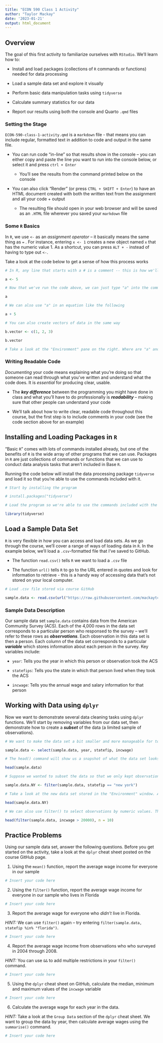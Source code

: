 ```yaml
---
title: "ECON 590 Class 1 Activity"
author: "Taylor Mackay"
date: '2023-01-21'
output: html_document
---
```


## Overview

The goal of this first activity to familiarize ourselves with `RStudio`. We'll learn how to:

-   Install and load packages (collections of `R` commands or functions) needed for data processing

-   Load a sample data set and explore it visually

-   Perform basic data manipulation tasks using `tidyverse`

-   Calculate summary statistics for our data

-   Report our results using both the console and Quarto `.qmd` files

### Setting the Stage

`ECON-590-class-1-activity.qmd` is a `markdown` file - that means you can include regular, formatted text in addition to code and output in the same file.

-   You can run code "in-line" so that results show in the console -- you can either copy and paste the line you want to run into the console below, or select it and press `ctrl + Enter`

    -   You'll see the results from the command printed below on the console

-   You can also click "Render" (or press `CTRL + SHIFT + Enter`) to have an HTML document created with both the written text from the assignment and all your code + output

    -   The resulting file should open in your web browser and will be saved as an `.HTML` file wherever you saved your `markdown` file

### Some `R` Basics

In `R`, we use `<-` as an *assignment operator --* it basically means the same thing as `=` . For instance, entering `x <- 1` creates a new object named `x` that has the numeric value 1. As a shortcut, you can press `ALT + -` instead of having to type out `<-`.

Take a look at the code below to get a sense of how this process works

```r

# In R, any line that starts with a # is a comment -- this is how we'll explain what we're doing in a given section of code. Let's start by creating an object named "a" that stores the number 5 

a <- 5

# Now that we've run the code above, we can just type "a" into the command line, and R will return the value 5

a 

# We can also use "a" in an equation like the following 

a + 5 

# You can also create vectors of data in the same way

b.vector <- c(1, 2, 3)

b.vector

# Take a look at the "Environment" pane on the right. Where are "a" and "b.vector" saved?
```

### Writing Readable Code

*Documenting* your code means explaining what you're doing so that someone can read through what you've written and understand what the code does. It is *essential* for producing clear, usable.

-   The ***key difference*** between the programming you might have done in class and what you'll have to do professionally is ***readability*** -- making sure that other people can understand your code

-   We'll talk about how to write clear, readable code throughout this course, but the first step is to include comments in your code (see the code section above for an example)

## Installing and Loading Packages in `R`

"Basic `R`" comes with lots of commands installed already, but one of the benefits of `R` is the wide array of other programs that we can use. Packages in `R` are just collections of commands or functions that we can use to conduct data analysis tasks that aren't included in Base `R`.

Running the code below will install the data processing package `tidyverse` and load it so that you're able to use the commands included with it.

```r

# Start by installing the program

# install.packages("tidyverse")

# Load the program so we're able to use the commands included with the package

library(tidyverse)

```

## Load a Sample Data Set

`R` is very flexible in how you can access and load data sets. As we go through the course, we'll cover a range of ways of loading data in `R`. In the example below, we'll load a `.csv`-formatted file that I've saved to GitHub.

-   The function `read.csv()` tells `R` we want to load a `.csv` file

-   The function `url()` tells `R` to go to the URL entered in quotes and look for information to retrieve - this is a handy way of accessing data that's not stored on your local computer.

```r

# Load .csv file stored via course GitHub

sample.data <- read.csv(url("https://raw.githubusercontent.com/mackaytc/econ-590-resources/main/data/ACS-4k-obs-sample-data.csv"))

```

### Sample Data Description

Our sample data set `sample.data` contains data from the American Community Survey (ACS). Each of the 4,000 rows in the data set corresponds to a particular person who responsed to the survey -- we'll refer to these rows as ***observations***. Each observation in this data set is then a person. Each column of the data set corresponds to a particular ***variable*** which stores information about each person in the survey. Key variables include:

-   `year`: Tells you the year in which this person or observation took the ACS

-   `statefips`: Tells you the state in which that person lived when they took the ACS

-   `incwage`: Tells you the annual wage and salary information for that person

## Working with Data using `dplyr`

Now we want to demonstrate several data cleaning tasks using `dplyr` functions. We'll start by removing variables from our data set, then demonstrate how to create a ***subset*** of the data (a limited sample of observations).

```r

# We want to make the data set a bit smaller and more manageable for today. Let's start by using the select command to keep only the "sample.data", "year", "statefip", and "incwage" variables

sample.data <- select(sample.data, year, statefip, incwage) 

# The head() command will show us a snapshot of what the data set looks like

head(sample.data)

# Suppose we wanted to subset the data so that we only kept observations that lived in New York. To do this, we can use the filter() function to create a new object "sample.data.NY" that stores our subsetted data. 

sample.data.NY <- filter(sample.data, statefip == "new york")

# Take a look at the new data set stored in the "Environment" window. Are all the observations from New York? 

head(sample.data.NY)

# We can also use filter() to select observations by numeric values. This time, we won't create a new object - we'll just output the result using head(). We can use the n = 10 option to show 10 rows of the subsetted data. 

head(filter(sample.data, incwage > 20000), n = 10)

```

## Practice Problems

Using our sample data set, answer the following questions. Before you get started on the activity, take a look at the `dplyr` cheat sheet posted on the course GitHub page.

1)  Using the `mean()` function, report the average wage income for everyone in our sample

```r

# Insert your code here

```

2)  Using the `filter()` function, report the average wage income for everyone in our sample who lives in Florida

```r

# Insert your code here

```

3)  Report the average wage for everyone who *didn't* live in Florida.

*HINT:* We can use `filter()` again -- try entering `filter(sample.data, statefip %in% "florida")`.

```r

# Insert your code here

```

4)  Report the average wage income from observations who who surveyed in 2004 through 2008.

*HINT:* You can use `&&` to add multiple restrictions in your `filter()` command.

```r

# Insert your code here

```

5)  Using the `dplyr` cheat sheet on GitHub, calculate the median, minimum and maximum values of the `incwage` variable

```r

# Insert your code here

```

6)  Calculate the average wage for each year in the data.

*HINT:* Take a look at the `Group Data` section of the `dplyr` cheat sheet. We want to group the data by year, then calculate average wages using the `summarise()` command.

```r

# Insert your code here

```
